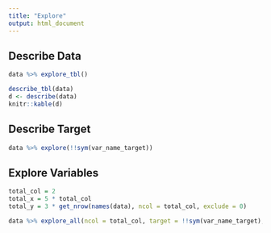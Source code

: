 ```yaml
---
title: "Explore"
output: html_document
---
```


## Describe Data

```r
data %>% explore_tbl()
```

```r
describe_tbl(data)
d <- describe(data)
knitr::kable(d)
```

## Describe Target

```r
data %>% explore(!!sym(var_name_target))
```

## Explore Variables

```r
total_col = 2
total_x = 5 * total_col
total_y = 3 * get_nrow(names(data), ncol = total_col, exclude = 0) 
```

```r
data %>% explore_all(ncol = total_col, target = !!sym(var_name_target), split = TRUE)
```
